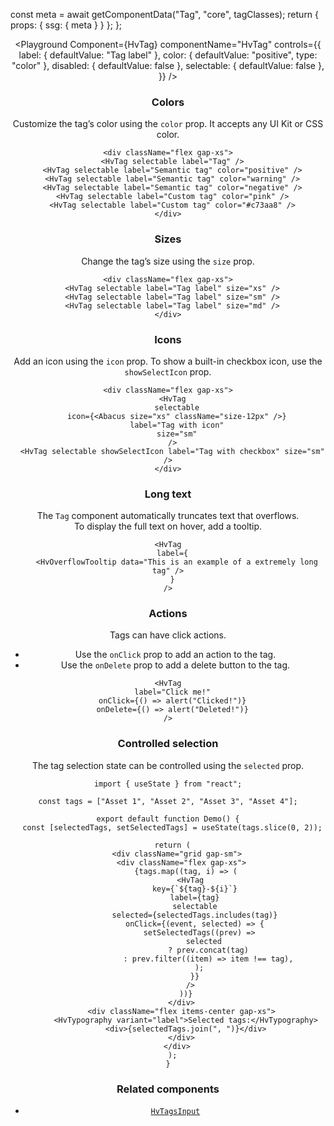 


  const meta = await getComponentData("Tag", "core", tagClasses);
  return { props: { ssg: { meta } } };
};

<Header />

<Playground
  Component={HvTag}
  componentName="HvTag"
  controls={{
    label: { defaultValue: "Tag label" },
    color: { defaultValue: "positive", type: "color" },
    disabled: { defaultValue: false },
    selectable: { defaultValue: false },
  }}
/>

### Colors

Customize the tag’s color using the `color` prop. It accepts any UI Kit or CSS color.

```tsx live
<div className="flex gap-xs">
  <HvTag selectable label="Tag" />
  <HvTag selectable label="Semantic tag" color="positive" />
  <HvTag selectable label="Semantic tag" color="warning" />
  <HvTag selectable label="Semantic tag" color="negative" />
  <HvTag selectable label="Custom tag" color="pink" />
  <HvTag selectable label="Custom tag" color="#c73aa8" />
</div>
```

### Sizes

Change the tag’s size using the `size` prop.

```tsx live
<div className="flex gap-xs">
  <HvTag selectable label="Tag label" size="xs" />
  <HvTag selectable label="Tag label" size="sm" />
  <HvTag selectable label="Tag label" size="md" />
</div>
```

### Icons

Add an icon using the `icon` prop. To show a built-in checkbox icon, use the `showSelectIcon` prop.

```tsx live
<div className="flex gap-xs">
  <HvTag
    selectable
    icon={<Abacus size="xs" className="size-12px" />}
    label="Tag with icon"
    size="sm"
  />
  <HvTag selectable showSelectIcon label="Tag with checkbox" size="sm" />
</div>
```

### Long text

The `Tag` component automatically truncates text that overflows.  
To display the full text on hover, add a tooltip.

```tsx live
<HvTag
  label={
    <HvOverflowTooltip data="This is an example of a extremely long tag" />
  }
/>
```

### Actions

Tags can have click actions.

- Use the `onClick` prop to add an action to the tag.
- Use the `onDelete` prop to add a delete button to the tag.

```tsx live
<HvTag
  label="Click me!"
  onClick={() => alert("Clicked!")}
  onDelete={() => alert("Deleted!")}
/>
```

### Controlled selection

The tag selection state can be controlled using the `selected` prop.

```tsx live
import { useState } from "react";

const tags = ["Asset 1", "Asset 2", "Asset 3", "Asset 4"];

export default function Demo() {
  const [selectedTags, setSelectedTags] = useState(tags.slice(0, 2));

  return (
    <div className="grid gap-sm">
      <div className="flex gap-xs">
        {tags.map((tag, i) => (
          <HvTag
            key={`${tag}-${i}`}
            label={tag}
            selectable
            selected={selectedTags.includes(tag)}
            onClick={(event, selected) => {
              setSelectedTags((prev) =>
                selected
                  ? prev.concat(tag)
                  : prev.filter((item) => item !== tag),
              );
            }}
          />
        ))}
      </div>
      <div className="flex items-center gap-xs">
        <HvTypography variant="label">Selected tags:</HvTypography>
        <div>{selectedTags.join(", ")}</div>
      </div>
    </div>
  );
}
```

### Related components

- [`HvTagsInput`](/components/tags-input)
